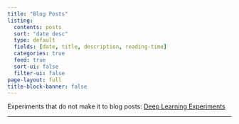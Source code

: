 ```yaml
---
title: "Blog Posts"
listing:
  contents: posts
  sort: "date desc"
  type: default
  fields: [date, title, description, reading-time]
  categories: true
  feed: true
  sort-ui: false
  filter-ui: false
page-layout: full
title-block-banner: false
---
```


Experiments that do not make it to blog posts: <a href="https://github.com/jimmiemunyi/deeplearning-experiments">Deep Learning Experiments</a>
<hr>